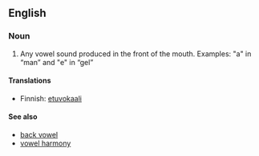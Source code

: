 {{wikipedia}}
==English==

===Noun===
{{en-noun|sg=[[front]] [[vowel]]}}

# {{phonetics}} Any vowel sound produced in the front of the mouth. Examples: "a" in “man” and "e" in “gel”

====Translations====
{{top}}
*Finnish: [[etuvokaali]]
{{bottom}}

====See also====
*[[back vowel]]
*[[vowel harmony]]